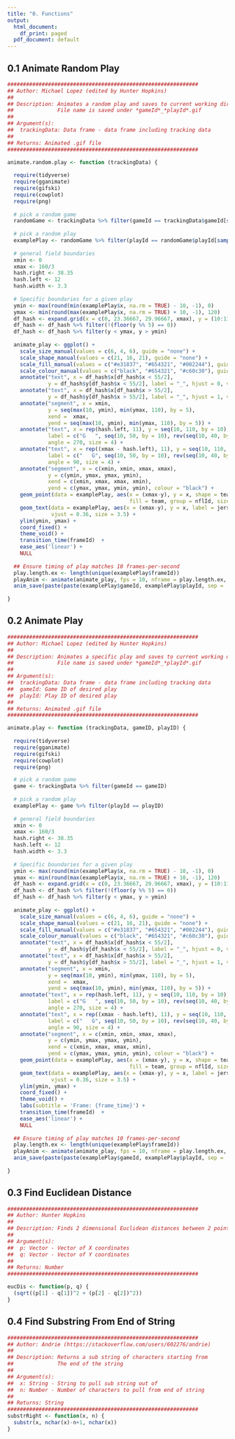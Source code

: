 ---
title: "0. Functions"
output:
  html_document:
    df_print: paged
  pdf_document: default
---
## 0.1 Animate Random Play
```{r}
#############################################################
## Author: Michael Lopez (edited by Hunter Hopkins)
##
## Description: Animates a random play and saves to current working directory
##              File name is saved under *gameId*_*playId*.gif
##
## Argument(s):
##  trackingData: Data frame - data frame including tracking data
##
## Returns: Animated .gif file
#############################################################

animate.random.play <- function (trackingData) {
  
  require(tidyverse)
  require(gganimate)
  require(gifski)
  require(cowplot)
  require(png)
  
  # pick a random game
  randomGame <- trackingData %>% filter(gameId == trackingData$gameId[sample(c(1:nrow(trackingData)), 1)])
  
  # pick a random play
  examplePlay <- randomGame %>% filter(playId == randomGame$playId[sample(c(1:nrow(randomGame)), 1)])
  
  # general field boundaries
  xmin <- 0
  xmax <- 160/3
  hash.right <- 38.35
  hash.left <- 12
  hash.width <- 3.3
  
  # Specific boundaries for a given play
  ymin <- max(round(min(examplePlay$x, na.rm = TRUE) - 10, -1), 0)
  ymax <- min(round(max(examplePlay$x, na.rm = TRUE) + 10, -1), 120)
  df_hash <- expand.grid(x = c(0, 23.36667, 29.96667, xmax), y = (10:110))
  df_hash <- df_hash %>% filter(!(floor(y %% 5) == 0))
  df_hash <- df_hash %>% filter(y < ymax, y > ymin)
  
  animate_play <- ggplot() +
    scale_size_manual(values = c(6, 4, 6), guide = "none") + 
    scale_shape_manual(values = c(21, 16, 21), guide = "none") +
    scale_fill_manual(values = c("#e31837", "#654321", "#002244"), guide = "none") + 
    scale_colour_manual(values = c("black", "#654321", "#c60c30"), guide = "none") +
    annotate("text", x = df_hash$x[df_hash$x < 55/2], 
             y = df_hash$y[df_hash$x < 55/2], label = "_", hjust = 0, vjust = -0.2) + 
    annotate("text", x = df_hash$x[df_hash$x > 55/2], 
             y = df_hash$y[df_hash$x > 55/2], label = "_", hjust = 1, vjust = -0.2) + 
    annotate("segment", x = xmin, 
             y = seq(max(10, ymin), min(ymax, 110), by = 5), 
             xend =  xmax, 
             yend = seq(max(10, ymin), min(ymax, 110), by = 5)) + 
    annotate("text", x = rep(hash.left, 11), y = seq(10, 110, by = 10), 
             label = c("G   ", seq(10, 50, by = 10), rev(seq(10, 40, by = 10)), "   G"), 
             angle = 270, size = 4) + 
    annotate("text", x = rep((xmax - hash.left), 11), y = seq(10, 110, by = 10), 
             label = c("   G", seq(10, 50, by = 10), rev(seq(10, 40, by = 10)), "G   "), 
             angle = 90, size = 4) + 
    annotate("segment", x = c(xmin, xmin, xmax, xmax), 
             y = c(ymin, ymax, ymax, ymin), 
             xend = c(xmin, xmax, xmax, xmin), 
             yend = c(ymax, ymax, ymin, ymin), colour = "black") + 
    geom_point(data = examplePlay, aes(x = (xmax-y), y = x, shape = team,
                                       fill = team, group = nflId, size = team, colour = team), alpha = 0.7) + 
    geom_text(data = examplePlay, aes(x = (xmax-y), y = x, label = jerseyNumber), colour = "white", 
              vjust = 0.36, size = 3.5) + 
    ylim(ymin, ymax) + 
    coord_fixed() +  
    theme_void() + 
    transition_time(frameId)  +
    ease_aes('linear') + 
    NULL
  
  ## Ensure timing of play matches 10 frames-per-second
  play.length.ex <- length(unique(examplePlay$frameId))
  playAnim <- animate(animate_play, fps = 10, nframe = play.length.ex, renderer = gifski_renderer())
  anim_save(paste(paste(examplePlay$gameId, examplePlay$playId, sep = '_'), '.gif', sep = ''), animation = playAnim)
  
}
```

## 0.2 Animate Play
```{r}
#############################################################
## Author: Michael Lopez (edited by Hunter Hopkins)
##
## Description: Animates a specific play and saves to current working directory
##              File name is saved under *gameId*_*playId*.gif
##
## Argument(s):
##  trackingData: Data frame - data frame including tracking data
##  gameId: Game ID of desired play
##  playId: Play ID of desired play
##
## Returns: Animated .gif file
#############################################################

animate.play <- function (trackingData, gameID, playID) {
  
  require(tidyverse)
  require(gganimate)
  require(gifski)
  require(cowplot)
  require(png)

  # pick a random game
  game <- trackingData %>% filter(gameId == gameID)
  
  # pick a random play
  examplePlay <- game %>% filter(playId == playID)
  
  # general field boundaries
  xmin <- 0
  xmax <- 160/3
  hash.right <- 38.35
  hash.left <- 12
  hash.width <- 3.3
  
  # Specific boundaries for a given play
  ymin <- max(round(min(examplePlay$x, na.rm = TRUE) - 10, -1), 0)
  ymax <- min(round(max(examplePlay$x, na.rm = TRUE) + 10, -1), 120)
  df_hash <- expand.grid(x = c(0, 23.36667, 29.96667, xmax), y = (10:110))
  df_hash <- df_hash %>% filter(!(floor(y %% 5) == 0))
  df_hash <- df_hash %>% filter(y < ymax, y > ymin)
  
  animate_play <- ggplot() +
    scale_size_manual(values = c(6, 4, 6), guide = "none") + 
    scale_shape_manual(values = c(21, 16, 21), guide = "none") +
    scale_fill_manual(values = c("#e31837", "#654321", "#002244"), guide = "none") + 
    scale_colour_manual(values = c("black", "#654321", "#c60c30"), guide = "none") +
    annotate("text", x = df_hash$x[df_hash$x < 55/2], 
             y = df_hash$y[df_hash$x < 55/2], label = "_", hjust = 0, vjust = -0.2) + 
    annotate("text", x = df_hash$x[df_hash$x > 55/2], 
             y = df_hash$y[df_hash$x > 55/2], label = "_", hjust = 1, vjust = -0.2) + 
    annotate("segment", x = xmin, 
             y = seq(max(10, ymin), min(ymax, 110), by = 5), 
             xend =  xmax, 
             yend = seq(max(10, ymin), min(ymax, 110), by = 5)) + 
    annotate("text", x = rep(hash.left, 11), y = seq(10, 110, by = 10), 
             label = c("G   ", seq(10, 50, by = 10), rev(seq(10, 40, by = 10)), "   G"), 
             angle = 270, size = 4) + 
    annotate("text", x = rep((xmax - hash.left), 11), y = seq(10, 110, by = 10), 
             label = c("   G", seq(10, 50, by = 10), rev(seq(10, 40, by = 10)), "G   "), 
             angle = 90, size = 4) + 
    annotate("segment", x = c(xmin, xmin, xmax, xmax), 
             y = c(ymin, ymax, ymax, ymin), 
             xend = c(xmin, xmax, xmax, xmin), 
             yend = c(ymax, ymax, ymin, ymin), colour = "black") + 
    geom_point(data = examplePlay, aes(x = (xmax-y), y = x, shape = team,
                                       fill = team, group = nflId, size = team, colour = team), alpha = 0.7) + 
    geom_text(data = examplePlay, aes(x = (xmax-y), y = x, label = jerseyNumber), colour = "white", 
              vjust = 0.36, size = 3.5) + 
    ylim(ymin, ymax) + 
    coord_fixed() + 
    theme_void() +
    labs(subtitle = 'Frame: {frame_time}') +
    transition_time(frameId)  +
    ease_aes('linear') + 
    NULL
  
  ## Ensure timing of play matches 10 frames-per-second
  play.length.ex <- length(unique(examplePlay$frameId))
  playAnim <- animate(animate_play, fps = 10, nframe = play.length.ex, renderer = gifski_renderer())
  anim_save(paste(paste(examplePlay$gameId, examplePlay$playId, sep = '_'), '.gif', sep = ''), animation = playAnim)
  
}
```

## 0.3 Find Euclidean Distance
```{r}
#############################################################
## Author: Hunter Hopkins
##
## Description: Finds 2 dimensional Euclidean distances between 2 points
##
## Argument(s):
##  p: Vector - Vector of X coordinates
##  q: Vector - Vector of Y coordinates
##
## Returns: Number
#############################################################

eucDis <- function(p, q) {
  (sqrt((p[1] - q[1])^2 + (p[2] - q[2])^2))
}
```

## 0.4 Find Substring From End of String
```{r}
#############################################################
## Author: Andrie (https://stackoverflow.com/users/602276/andrie)
##
## Description: Returns a sub string of characters starting from
##              The end of the string
##
## Argument(s):
##  x: String - String to pull sub string out of
##  n: Number - Number of characters to pull from end of string
##
## Returns: String
#############################################################
substrRight <- function(x, n) {
  substr(x, nchar(x)-n+1, nchar(x))
}
```

